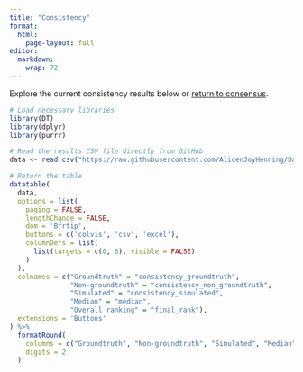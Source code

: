 ```yaml
---
title: "Consistency"
format: 
  html:
    page-layout: full
editor: 
  markdown: 
    wrap: 72
---
```


Explore the current consistency results below or [return to consensus](results.html).


```r

# Load necessary libraries
library(DT)
library(dplyr)
library(purrr)

# Read the results CSV file directly from GitHub
data <- read.csv("https://raw.githubusercontent.com/AlicenJoyHenning/DamageToolReviewArticle/refs/heads/main/data/D_Summary_Results/consistency.csv")

# Return the table
datatable(
  data,
  options = list(
    paging = FALSE,
    lengthChange = FALSE,
    dom = 'Bfrtip',
    buttons = c('colvis', 'csv', 'excel'),
    columnDefs = list(
      list(targets = c(0, 6), visible = FALSE) 
    )
  ),
  colnames = c("Groundtruth" = "consistency_groundtruth",
               "Non-groundtruth" = "consistency_non_groundtruth",
               "Simulated" = "consistency_simulated", 
               "Median" = "median", 
               "Overall ranking" = "final_rank"),
  extensions = 'Buttons'
) %>%
  formatRound(
    columns = c("Groundtruth", "Non-groundtruth", "Simulated", "Median"), 
    digits = 2
  )



```


